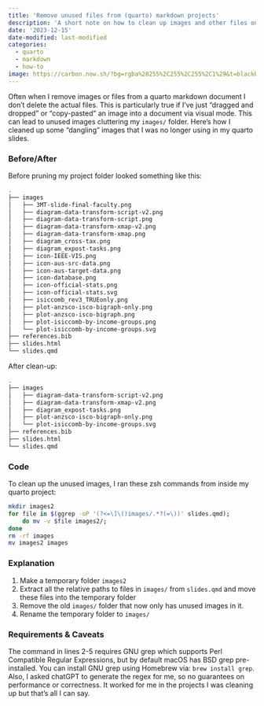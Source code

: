 ```yaml
---
title: 'Remove unused files from (quarto) markdown projects'
description: 'A short note on how to clean up images and other files once they are no longer needed in a quarto document'
date: '2023-12-15'
date-modified: last-modified
categories:
  - quarto
  - markdown
  - how-to
image: https://carbon.now.sh/?bg=rgba%28255%2C255%2C255%2C1%29&t=blackboard&wt=none&l=r&width=320&ds=false&dsyoff=20px&dsblur=68px&wc=true&wa=false&pv=69px&ph=55px&ln=false&fl=1&fm=Hack&fs=14px&lh=133%25&si=false&es=2x&wm=false&code=library%28pander%29%250Amy_table%2520%257C%253E%250A%2520%2520pander%253A%253Apander%28%29
---
```


Often when I remove images or files from a quarto markdown document I don't delete the actual files. This is particularly true if I've just "dragged and dropped" or "copy-pasted" an image into a document via visual mode. This can lead to unused images cluttering my `images/` folder. Here's how I cleaned up some "dangling" images that I was no longer using in my quarto slides.

### Before/After

Before pruning my project folder looked something like this:
```bash
.
├── images
│   ├── 3MT-slide-final-faculty.png
│   ├── diagram-data-transform-script-v2.png
│   ├── diagram-data-transform-script.png
│   ├── diagram-data-transform-xmap-v2.png
│   ├── diagram-data-transform-xmap.png
│   ├── diagram_cross-tax.png
│   ├── diagram_expost-tasks.png
│   ├── icon-IEEE-VIS.png
│   ├── icon-aus-src-data.png
│   ├── icon-aus-target-data.png
│   ├── icon-database.png
│   ├── icon-official-stats.png
│   ├── icon-official-stats.svg
│   ├── isiccomb_rev3_TRUEonly.png
│   ├── plot-anzsco-isco-bigraph-only.png
│   ├── plot-anzsco-isco-bigraph.png
│   ├── plot-isiccomb-by-income-groups.png
│   └── plot-isiccomb-by-income-groups.svg
├── references.bib
├── slides.html
└── slides.qmd
```

After clean-up:
```bash
.
├── images
│   ├── diagram-data-transform-script-v2.png
│   ├── diagram-data-transform-xmap-v2.png
│   ├── diagram_expost-tasks.png
│   ├── plot-anzsco-isco-bigraph-only.png
│   └── plot-isiccomb-by-income-groups.svg
├── references.bib
├── slides.html
└── slides.qmd
```

### Code

To clean up the unused images, I ran these zsh commands from inside my quarto project:
```.zsh
mkdir images2
for file in $(ggrep -oP '(?<=\]\()images/.*?(=\))' slides.qmd);
	do mv -v $file images2/;
done
rm -rf images
mv images2 images
```

### Explanation

1. Make a temporary folder `images2`
2. Extract all the relative paths to files in `images/` from `slides.qmd` and move these files into the temporary folder
3. Remove the old `images/` folder that now only has unused images in it.
4. Rename the temporary folder to `images/`

### Requirements & Caveats

The command in lines 2-5 requires GNU grep which supports Perl Compatible Regular Expressions, but by default macOS has BSD grep pre-installed. You can install GNU grep using Homebrew via: `brew install grep`. Also, I asked chatGPT to generate the regex for me, so no guarantees on performance or correctness. It worked for me in the projects I was cleaning up but that's all I can say.
